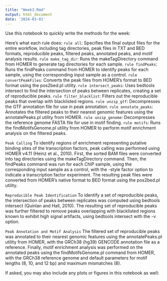 ```yaml
---
title: "Week3.Rmd"
output: html_document
date: '2024-03-01'
---
```


Use this notebook to quickly write the methods for the week:

Here's what each rule does:
`rule all`: Specifies the final output files for the entire workflow, including tag directories, peak files in TXT and BED formats, reproducible peaks, filtered peaks, annotated peaks, and motif analysis results.
`rule make_tag_dir`: Runs the makeTagDirectory command from HOMER to generate tag directories for each sample.
`rule findPeaks`: Runs the findPeaks command from HOMER to identify peaks for each sample, using the corresponding input sample as a control.
`rule convertPeakFiles`: Converts the peak files from HOMER's format to BED format using the pos2bed.pl utility.
`rule intersect_peaks`: Uses bedtools intersect to find the intersection of peaks between replicates, creating a set of reproducible peaks.
`rule filter_blacklist`: Filters out the reproducible peaks that overlap with blacklisted regions.
`rule unzip_gtf`: Decompresses the GTF annotation file for use in peak annotation.
`rule annotate_peaks`: Annotates the filtered peaks to their nearest genomic features using the annotatePeaks.pl utility from HOMER.
`rule unzip_genome`: Decompresses the reference genome FASTA file for use in motif finding.
`rule motifs`: Runs the findMotifsGenome.pl utility from HOMER to perform motif enrichment analysis on the filtered peaks.


`Peak Calling`
To identify regions of enrichment representing putative binding sites of the transcription factors, 
peak calling was performed using HOMER v4.11 (Heinz et al., 2010). First, the sorted BAM files were converted 
into tag directories using the makeTagDirectory command. Then, the findPeaks command was run for each ChIP sample, 
using the corresponding input sample as a control, with the -style factor option to indicate a transcription factor 
experiment. The resulting peak files were converted from HOMER's native format to BED format using the pos2bed.pl utility.

`Reproducible Peak Identification`
To identify a set of reproducible peaks, the intersection of peaks between replicates was computed using bedtools 
intersect (Quinlan and Hall, 2010). The resulting set of reproducible peaks was further filtered to remove peaks 
overlapping with blacklisted regions known to exhibit high signal artifacts, using bedtools intersect 
with the -v option.

`Peak Annotation and Motif Analysis`
The filtered set of reproducible peaks was annotated to their nearest genomic features using the annotatePeaks.pl 
utility from HOMER, with the GRCh38 (hg39) GENCODE annotation file as a reference. Finally, motif enrichment analysis 
was performed on the annotated peaks using the findMotifsGenome.pl command from HOMER, with the GRCh38 reference genome 
and default parameters for motif lengths (8, 10, and 12 bp) and maximum mismatches (8).

If asked, you may also include any plots or figures in this notebook as well:


